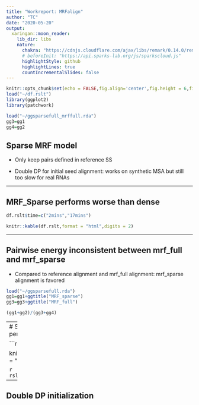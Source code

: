 ```yaml
---
title: "Workreport: MRFalign"
author: "TC"
date: "2020-05-20"
output:
  xaringan::moon_reader:
    lib_dir: libs
    nature:
      chakra: "https://cdnjs.cloudflare.com/ajax/libs/remark/0.14.0/remark.min.js"
      # beforeInit: "https://api.sparks-lab.org/js/sparkscloud.js"
      highlightStyle: github
      highlightLines: true
      countIncrementalSlides: false
---
```


```r
knitr::opts_chunk$set(echo = FALSE,fig.align='center',fig.height = 6,fig.width = 9)
load("~/df.rslt")
library(ggplot2)
library(patchwork)

load("~/ggsparsefull_mrffull.rda")
gg3=gg1
gg4=gg2
```


## Sparse MRF model

- Only keep pairs defined in reference SS

- Double DP for initial seed alignment: works on synthetic MSA but still too slow for real RNAs

---

## MRF_Sparse performs  worse than dense


```r

df.rslt$time=c("2mins","17mins")

knitr::kable(df.rslt,format = "html",digits = 2)
```


---

## Pairwise energy inconsistent between mrf_full and mrf_sparse

- Compared to reference alignment and mrf_full alignment: mrf_sparse alignment is favored

```r
load("~/ggsparsefull.rda")
gg1=gg1+ggtitle("MRF_sparse")
gg3=gg3+ggtitle("MRF_full")

(gg1+gg2)/(gg3+gg4)
```



---
# Synthetic MSA: MRF_sparse performs better

```r
load("~/rslt.synth.rda")

knitr::kable(rslt.synth$df,format = "html",digits = 3)
```


```r
rslt.synth$gg1+rslt.synth$gg2
```

---

## Double DP initialization

```r

```



